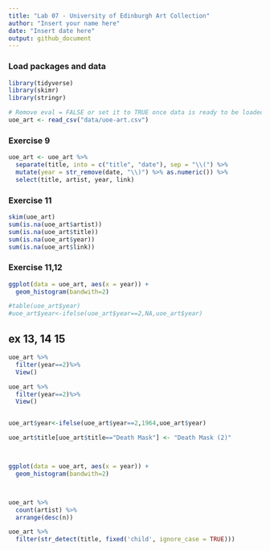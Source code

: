 ```yaml
---
title: "Lab 07 - University of Edinburgh Art Collection"
author: "Insert your name here"
date: "Insert date here"
output: github_document
---
```


### Load packages and data

```r
library(tidyverse) 
library(skimr)
library(stringr)
```

```r
# Remove eval = FALSE or set it to TRUE once data is ready to be loaded
uoe_art <- read_csv("data/uoe-art.csv")
```

### Exercise 9

```r
uoe_art <- uoe_art %>%
  separate(title, into = c("title", "date"), sep = "\\(") %>%
  mutate(year = str_remove(date, "\\)") %>% as.numeric()) %>%
  select(title, artist, year, link)
```

### Exercise 11
```r
skim(uoe_art)
sum(is.na(uoe_art$artist))
sum(is.na(uoe_art$title))
sum(is.na(uoe_art$year))
sum(is.na(uoe_art$link))
```
### Exercise 11,12

```r

ggplot(data = uoe_art, aes(x = year)) +
  geom_histogram(bandwith=2)

#table(uoe_art$year)
#uoe_art$year<-ifelse(uoe_art$year==2,NA,uoe_art$year)

```

## ex 13, 14 15

```r
uoe_art %>%
  filter(year==2)%>%
  View()

uoe_art %>%
  filter(year==2)%>%
  View()


uoe_art$year<-ifelse(uoe_art$year==2,1964,uoe_art$year)

uoe_art$title[uoe_art$title=="Death Mask"] <- "Death Mask (2)"



ggplot(data = uoe_art, aes(x = year)) +
  geom_histogram(bandwith=2)



uoe_art %>%
  count(artist) %>%
  arrange(desc(n))

uoe_art %>% 
  filter(str_detect(title, fixed('child', ignore_case = TRUE))) 

    
```

